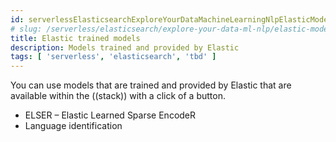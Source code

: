 ```yaml
---
id: serverlessElasticsearchExploreYourDataMachineLearningNlpElasticModels
# slug: /serverless/elasticsearch/explore-your-data-ml-nlp/elastic-models
title: Elastic trained models
description: Models trained and provided by Elastic
tags: [ 'serverless', 'elasticsearch', 'tbd' ]
---
```


<DocBadge template="technical preview" />
You can use models that are trained and provided by Elastic that are available 
within the ((stack)) with a click of a button.

* <DocLink id="serverlessElasticsearchExploreYourDataMachineLearningNlpElser">ELSER – Elastic Learned Sparse EncodeR</DocLink>
* <DocLink id="serverlessElasticsearchExploreYourDataMachineLearningNlpLangIdent">Language identification</DocLink> 